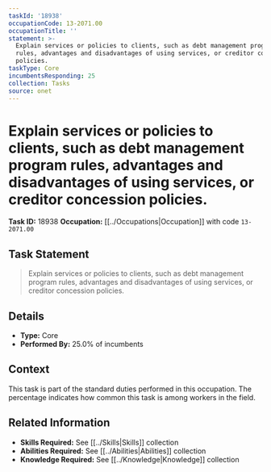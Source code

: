 ```yaml
---
taskId: '18938'
occupationCode: 13-2071.00
occupationTitle: ''
statement: >-
  Explain services or policies to clients, such as debt management program
  rules, advantages and disadvantages of using services, or creditor concession
  policies.
taskType: Core
incumbentsResponding: 25
collection: Tasks
source: onet
---
```

# Explain services or policies to clients, such as debt management program rules, advantages and disadvantages of using services, or creditor concession policies.

**Task ID:** 18938
**Occupation:** [[../Occupations|Occupation]] with code `13-2071.00`

## Task Statement

> Explain services or policies to clients, such as debt management program rules, advantages and disadvantages of using services, or creditor concession policies.

## Details

- **Type:** Core
- **Performed By:** 25.0% of incumbents

## Context

This task is part of the standard duties performed in this occupation. The percentage indicates how common this task is among workers in the field.

## Related Information

- **Skills Required:** See [[../Skills|Skills]] collection
- **Abilities Required:** See [[../Abilities|Abilities]] collection
- **Knowledge Required:** See [[../Knowledge|Knowledge]] collection
